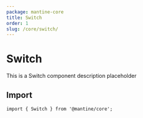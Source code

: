 ```yaml
---
package: mantine-core
title: Switch
order: 1
slug: /core/switch/
---
```


# Switch

This is a Switch component description placeholder

<PageHeader
  source="mantine-core/src/Switch/Switch.tsx"
  docs="core/Switch.mdx"
  package="@mantine/core"
/>

## Import

```tsx
import { Switch } from '@mantine/core';
```

<PropsTable component="Switch" />
